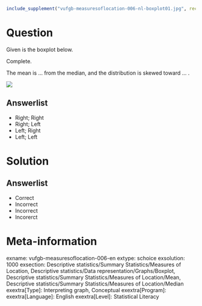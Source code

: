```r
include_supplement("vufgb-measuresoflocation-006-nl-boxplot01.jpg", recursive = TRUE)
```

Question
========

Given is the boxplot below.

Complete.

The mean is ... from the median, and the distribution is skewed toward ... .

![](vufgb-measuresoflocation-006-nl-boxplot01.jpg)
  
Answerlist
----------
* Right; Right
* Right; Left
* Left; Right
* Left; Left

Solution
========

Answerlist
----------
* Correct
* Incorrect
* Incorrect
* Incorerct

Meta-information
================
exname: vufgb-measuresoflocation-006-en
extype: schoice
exsolution: 1000
exsection: Descriptive statistics/Summary Statistics/Measures of Location, Descriptive statistics/Data representation/Graphs/Boxplot, Descriptive statistics/Summary Statistics/Measures of Location/Mean, Descriptive statistics/Summary Statistics/Measures of Location/Median
exextra[Type]: Interpreting graph, Conceptual
exextra[Program]: 
exextra[Language]: English
exextra[Level]: Statistical Literacy
